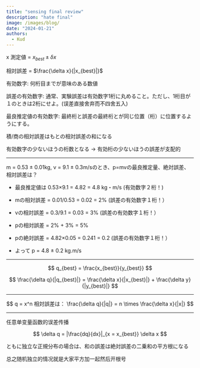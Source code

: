 ```yaml
---
title: "sensing final review"
description: "hate final"
image: /images/blog/
date: "2024-01-21"
authors:
  - Kud
---
```


x 測定値 = $x_{best} \pm \delta x$

相対誤差 = $\frac{\delta x}{|x_{best}|}$

有効数字: 何桁目までが意味のある数値

誤差の有効数字: 通常、実験誤差は有効数字1桁に丸めること。ただし、1桁目が１のときは2桁にせよ。(误差直接舍弃而不四舍五入)

最良推定値の有効数字: 最終桁と誤差の最終桁とが同じ位置（桁）に位置するようにする。

積/商の相対誤差はもとの相対誤差の和になる

有効数字の少ないほうの桁数となる -> 有効桁の少ないほうの誤差が支配的

---

m = 0.53 ± 0.01kg, v = 9.1 ± 0.3m/sのとき、p=mvの最良推定量、絶対誤差、相対誤差は？

- 最良推定値は 0.53×9.1 = 4.82 = 4.8 kg・m/s (有効数字２桁！)
- mの相対誤差 = 0.01/0.53 = 0.02 = 2% (誤差の有効数字１桁！）
- vの相対誤差 = 0.3/9.1 = 0.03 = 3% (誤差の有効数字１桁！）

- pの相対誤差 = 2% + 3% = 5%
- pの絶対誤差 = 4.82×0.05 = 0.241 = 0.2 (誤差の有効数字１桁！）
- よって p = 4.8 ± 0.2 kg.m/s

---

$$
q_{best} = \frac{x_{best}}{y_{best}}
$$

$$
\frac{\delta q}{|q_{best}|} = \frac{\delta x}{|x_{best}|} + \frac{\delta y}{|y_{best}|}
$$

---

$$
q = x^n 相対誤差は： \frac{\delta q}{|q|} = n \times \frac{\delta x}{|x|}
$$

---


任意单变量函数的误差传播

$$
\delta q = |\frac{dq}{dx}|_{x = x_{best}} \delta x
$$

ともに独立な正規分布の場合は、和の誤差は絶対誤差の二乗和の平方根になる

总之随机独立的情况就是大家平方加一起然后开根号


